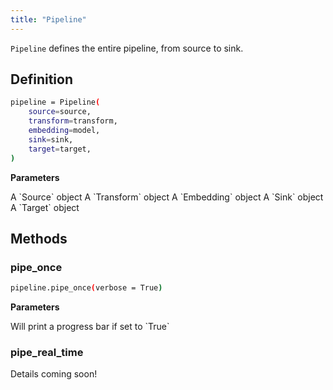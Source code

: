 ```yaml
---
title: "Pipeline"
---
```


`Pipeline` defines the entire pipeline, from source to sink.

## Definition

```bash
pipeline = Pipeline(
    source=source,
    transform=transform,
    embedding=model,
    sink=sink,
    target=target,
)
```

**Parameters**

<ParamField body="source" type="Source" required>
  A `Source` object
</ParamField>
<ParamField body="transform" type="Transform" required>
  A `Transform` object
</ParamField>
<ParamField body="embedding" type="Embedding" required>
  A `Embedding` object
</ParamField>
<ParamField body="sink" type="Sink" required>
  A `Sink` object
</ParamField>
<ParamField body="target" type="Target" required>
  A `Target` object
</ParamField>

## Methods

### pipe_once

```bash
pipeline.pipe_once(verbose = True)
```

**Parameters**

<ParamField body="verbose" type="boolean" default="True">
  Will print a progress bar if set to `True`
</ParamField>

### pipe_real_time

Details coming soon!
